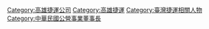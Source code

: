 [[Category:高雄捷運公司|Category:高雄捷運公司]]
[[Category:高雄捷運|Category:高雄捷運]]
[[Category:臺灣捷運相關人物|Category:臺灣捷運相關人物]]
[[Category:中華民國公營事業董事長|Category:中華民國公營事業董事長]]
